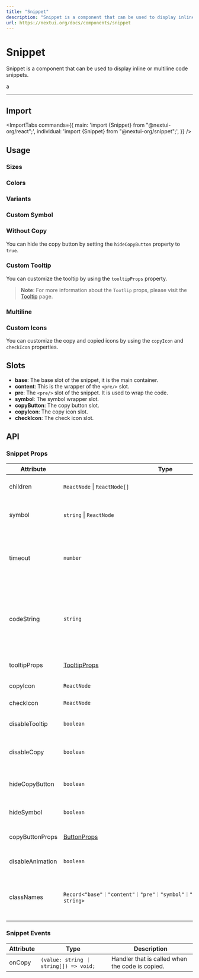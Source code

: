 ```yaml
---
title: "Snippet"
description: "Snippet is a component that can be used to display inline or multiline code snippets."
url: https://nextui.org/docs/components/snippet
---
```


# Snippet

Snippet is a component that can be used to display inline or multiline code snippets.

<ComponentLinks component="snippet" />a

---

## Import

<ImportTabs
  commands={{
    main: 'import {Snippet} from "@nextui-org/react";',
    individual: 'import {Snippet} from "@nextui-org/snippet";',
  }}
/>

## Usage

<CodeDemo title="Snippet" files={snippetContent.usage} />

### Sizes

<CodeDemo title="Sizes" files={snippetContent.sizes} />

### Colors

<CodeDemo title="Colors" files={snippetContent.colors} />

### Variants

<CodeDemo title="Variants" files={snippetContent.variants} />

### Custom Symbol

<CodeDemo title="Custom Symbol" files={snippetContent.symbol} />

### Without Copy

You can hide the copy button by setting the `hideCopyButton` property to `true`.

<CodeDemo title="Without Copy" files={snippetContent.withoutCopy} />

### Custom Tooltip

You can customize the tooltip by using the `tooltipProps` property.

<CodeDemo title="Custom Tooltip" highlightedLines="7-10" files={snippetContent.customTooltip} />

> **Note**: For more information about the `Tootlip` props, please visit the [Tooltip](/docs/components/tooltip) page.

### Multiline

<CodeDemo title="Multiline" files={snippetContent.multiline} />

### Custom Icons

You can customize the copy and copied icons by using the `copyIcon` and `checkIcon` properties.

<CodeDemo title="Custom Icons" highlightedLines="9-10" files={snippetContent.customIcons} />

## Slots

- **base**: The base slot of the snippet, it is the main container.
- **content**: This is the wrapper of the `<pre/>` slot.
- **pre**: The `<pre/>` slot of the snippet. It is used to wrap the code.
- **symbol**: The symbol wrapper slot.
- **copyButton**: The copy button slot.
- **copyIcon**: The copy icon slot.
- **checkIcon**: The check icon slot.

## API

### Snippet Props

| Attribute        | Type                                                                            | Description                                                                                    | Default |
| ---------------- | ------------------------------------------------------------------------------- | ---------------------------------------------------------------------------------------------- | ------- |
| children         | `ReactNode` \| `ReactNode[]`                                                    | The content of the snippet.                                                                    | -       |
| symbol           | `string` \| `ReactNode`                                                         | The symbol to show before the snippet.                                                         | `$`     |
| timeout          | `number`                                                                        | he time in milliseconds to wait before resetting the clipboard.                                | `2000`  |
| codeString       | `string`                                                                        | The code string to copy. if `codeString` is passed, it will be copied instead of the children. | -       |
| tooltipProps     | [TooltipProps](/docs/components/tooltip#tooltip-props)                          | The props of the tooltip.                                                                      | -       |
| copyIcon         | `ReactNode`                                                                     | The copy icon.                                                                                 | -       |
| checkIcon        | `ReactNode`                                                                     | The check icon.                                                                                | -       |
| disableTooltip   | `boolean`                                                                       | Whether to disable the tooltip.                                                                | `false` |
| disableCopy      | `boolean`                                                                       | Whether to disable the copy button.                                                            | `false` |
| hideCopyButton   | `boolean`                                                                       | Whether to hide the copy button.                                                               | `false` |
| hideSymbol       | `boolean`                                                                       | Whether to hide the symbol.                                                                    | `false` |
| copyButtonProps  | [ButtonProps](/docs/components/button#button-props)                             | The props of the copy button.                                                                  | -       |
| disableAnimation | `boolean`                                                                       | Whether to disable the animations.                                                             | `false` |
| classNames       | `Record<"base"｜"content"｜"pre"｜"symbol"｜"copyButton"｜"checkIcon", string>` | Allows to set custom class names for the snippet slots.                                        | -       |

### Snippet Events

| Attribute | Type                                   | Description                                     |
| --------- | -------------------------------------- | ----------------------------------------------- |
| onCopy    | `(value: string ｜ string[]) => void;` | Handler that is called when the code is copied. |
